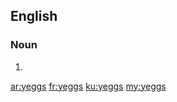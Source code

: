 ==English==

===Noun===
{{head|en|noun plural form}}

# {{plural of|yegg|lang=en}}

[[ar:yeggs]]
[[fr:yeggs]]
[[ku:yeggs]]
[[my:yeggs]]
